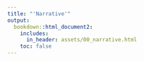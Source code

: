 ```yaml
---
title: "'Narrative'"
output:
  bookdown::html_document2:
    includes:
      in_header: assets/00_narrative.html
    toc: false
---
```


